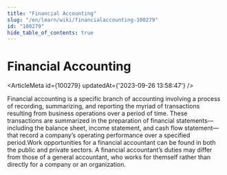```yaml
---
title: "Financial Accounting"
slug: "/en/learn/wiki/financialaccounting-100279"
id: "100279"
hide_table_of_contents: true
---
```



# Financial Accounting

<ArticleMeta id={100279} updatedAt={'2023-09-26 13:58:47'} />
<div className='border-solid border-b border-t-0 my-4 border-[var(--ifm-color-gray-300)]' />

Financial accounting is a specific branch of accounting involving a process of recording, summarizing, and reporting the myriad of transactions resulting from business operations over a period of time. These transactions are summarized in the preparation of financial statements—including the balance sheet, income statement, and cash flow statement—that record a company’s operating performance over a specified period.Work opportunities for a financial accountant can be found in both the public and private sectors. A financial accountant’s duties may differ from those of a general accountant, who works for themself rather than directly for a company or an organization.
